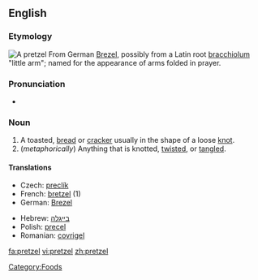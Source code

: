 {{wikipedia}}
==English==

===Etymology===
[[Image:Breze.jpg|thumb|A pretzel]]
From German [[Brezel]], possibly from a Latin root [[bracchiolum]] "little arm"; named for the appearance of arms folded in prayer.

===Pronunciation===
*{{IPA|/ˈprɛt.səl/}}

===Noun===
{{en-noun}}

# A toasted, [[bread]] or [[cracker]] usually in the shape of a loose [[knot]].
# (''metaphorically'') Anything that is knotted, [[twist]]ed, or [[tangle]]d.

====Translations====
{{top}}
*Czech: [[preclík]] {{m}}
*French: [[bretzel]] {{m}} (1)
*German: [[Brezel]] {{f}}
{{mid}}
*Hebrew: [[בייגלה]]
*Polish: [[precel]]
*Romanian: [[covrigel]] {{m}}
{{bottom}}

[[Category:Foods]]

[[fa:pretzel]]
[[vi:pretzel]]
[[zh:pretzel]]